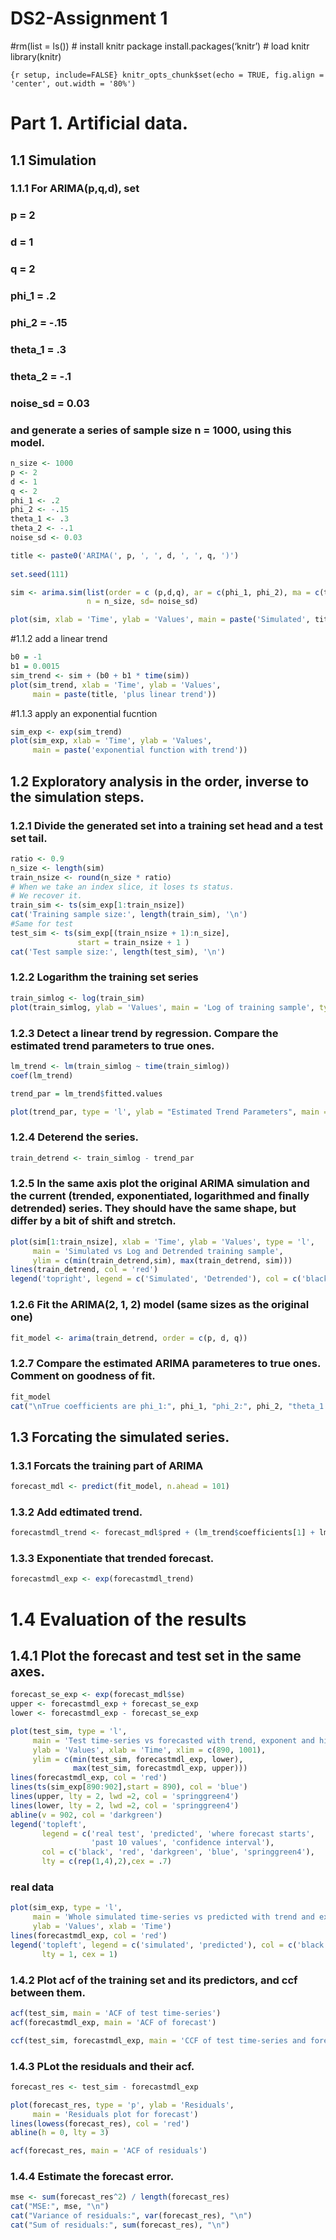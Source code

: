 # DS2-Assignment 1
#rm(list = ls())
# install knitr package
install.packages('knitr')
# load knitr
library(knitr)

```{r setup, include=FALSE} knitr_opts_chunk$set(echo = TRUE, fig.align = 'center', out.width = '80%')```

# Part 1. Artificial data.
## 1.1 Simulation
### 1.1.1 For ARIMA(p,q,d), set
### p = 2
### d = 1
### q = 2 
### phi_1 = .2
### phi_2 = -.15
### theta_1 = .3
### theta_2 = -.1
### noise_sd = 0.03
### and generate a series of sample size n = 1000, using this model.

```{r}
n_size <- 1000
p <- 2
d <- 1
q <- 2
phi_1 <- .2
phi_2 <- -.15
theta_1 <- .3
theta_2 <- -.1
noise_sd <- 0.03

title <- paste0('ARIMA(', p, ', ', d, ', ', q, ')')
                  
set.seed(111)  

sim <- arima.sim(list(order = c (p,d,q), ar = c(phi_1, phi_2), ma = c(theta_1, theta_2)),
                 n = n_size, sd= noise_sd)

plot(sim, xlab = 'Time', ylab = 'Values', main = paste('Simulated', title))
```

#1.1.2 add a linear trend 

```{r}
b0 = -1
b1 = 0.0015
sim_trend <- sim + (b0 + b1 * time(sim))
plot(sim_trend, xlab = 'Time', ylab = 'Values',
     main = paste(title, 'plus linear trend'))
```

#1.1.3 apply an exponential fucntion

```{r}
sim_exp <- exp(sim_trend)
plot(sim_exp, xlab = 'Time', ylab = 'Values', 
     main = paste('exponential function with trend'))
```

## 1.2 Exploratory analysis in the order, inverse to the simulation steps.
### 1.2.1 Divide the generated set into a training set head and a test set tail.

```{r}
ratio <- 0.9
n_size <- length(sim)
train_nsize <- round(n_size * ratio)
# When we take an index slice, it loses ts status.
# We recover it.
train_sim <- ts(sim_exp[1:train_nsize])
cat('Training sample size:', length(train_sim), '\n')
#Same for test
test_sim <- ts(sim_exp[(train_nsize + 1):n_size],
               start = train_nsize + 1 )
cat('Test sample size:', length(test_sim), '\n')
```

### 1.2.2 Logarithm the training set series

```{r}
train_simlog <- log(train_sim)
plot(train_simlog, ylab = 'Values', main = 'Log of training sample', type = 'l')
```

### 1.2.3 Detect a linear trend by regression. Compare the estimated trend parameters to true ones.

```{r}
lm_trend <- lm(train_simlog ~ time(train_simlog))
coef(lm_trend)

trend_par = lm_trend$fitted.values

plot(trend_par, type = 'l', ylab = "Estimated Trend Parameters", main = 'Estimates extracted form training sample')
```

### 1.2.4 Deterend the series.

```{r}
train_detrend <- train_simlog - trend_par
```

### 1.2.5 In the same axis plot the original ARIMA simulation and the current (trended, exponentiated, logarithmed and finally detrended) series. They should have the same shape, but differ by a bit of shift and stretch.

```{r}
plot(sim[1:train_nsize], xlab = 'Time', ylab = 'Values', type = 'l',
     main = 'Simulated vs Log and Detrended training sample',
     ylim = c(min(train_detrend,sim), max(train_detrend, sim)))
lines(train_detrend, col = 'red')
legend('topright', legend = c('Simulated', 'Detrended'), col = c('black', 'red'), lty = 1)
```
### 1.2.6 Fit the ARIMA(2, 1, 2) model (same sizes as the original one)

```{r}
fit_model <- arima(train_detrend, order = c(p, d, q))
```

### 1.2.7 Compare the estimated ARIMA parameteres to true ones. Comment on goodness of fit.
```{r}
fit_model
cat("\nTrue coefficients are phi_1:", phi_1, "phi_2:", phi_2, "theta_1:", theta_1, "theta_2", theta_2, "\n")
```

## 1.3 Forcating the simulated series.
### 1.3.1 Forcats the training part of ARIMA

```{r}
forecast_mdl <- predict(fit_model, n.ahead = 101)
```

### 1.3.2 Add edtimated trend.

```{r}
forecastmdl_trend <- forecast_mdl$pred + (lm_trend$coefficients[1] + lm_trend$coefficients[2] * time(forecast_mdl$pred))
```

### 1.3.3 Exponentiate that trended forecast.
```{r}
forecastmdl_exp <- exp(forecastmdl_trend)
```
 
# 1.4 Evaluation of the results
## 1.4.1 Plot the forecast and test set in the same axes.

```{r}
forecast_se_exp <- exp(forecast_mdl$se)
upper <- forecastmdl_exp + forecast_se_exp
lower <- forecastmdl_exp - forecast_se_exp

plot(test_sim, type = 'l', 
     main = 'Test time-series vs forecasted with trend, exponent and history',
     ylab = 'Values', xlab = 'Time', xlim = c(890, 1001),
     ylim = c(min(test_sim, forecastmdl_exp, lower),
              max(test_sim, forecastmdl_exp, upper)))
lines(forecastmdl_exp, col = 'red')
lines(ts(sim_exp[890:902],start = 890), col = 'blue')
lines(upper, lty = 2, lwd =2, col = 'springgreen4')
lines(lower, lty = 2, lwd =2, col = 'springgreen4')
abline(v = 902, col = 'darkgreen')
legend('topleft',
       legend = c('real test', 'predicted', 'where forecast starts',
                  'past 10 values', 'confidence interval'),
       col = c('black', 'red', 'darkgreen', 'blue', 'springgreen4'),
       lty = c(rep(1,4),2),cex = .7)
```
### real data
```{r}
plot(sim_exp, type = 'l',
     main = 'Whole simulated time-series vs predicted with trend and exponent',
     ylab = 'Values', xlab = 'Time')
lines(forecastmdl_exp, col = 'red')
legend('topleft', legend = c('simulated', 'predicted'), col = c('black', 'red'),
       lty = 1, cex = 1)
```
### 1.4.2 Plot acf of the training set and its predictors, and ccf between them.

```{r}
acf(test_sim, main = 'ACF of test time-series')
acf(forecastmdl_exp, main = 'ACF of forecast')

ccf(test_sim, forecastmdl_exp, main = 'CCF of test time-series and forecast')
```
### 1.4.3 PLot the residuals and their acf.

```{r}
forecast_res <- test_sim - forecastmdl_exp

plot(forecast_res, type = 'p', ylab = 'Residuals',
     main = 'Residuals plot for forecast')
lines(lowess(forecast_res), col = 'red')
abline(h = 0, lty = 3)

acf(forecast_res, main = 'ACF of residuals')
```

### 1.4.4 Estimate the forecast error.

```{r}
mse <- sum(forecast_res^2) / length(forecast_res)
cat("MSE:", mse, "\n")
cat("Variance of residuals:", var(forecast_res), "\n")
cat("Sum of residuals:", sum(forecast_res), "\n")
```
